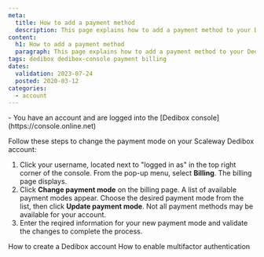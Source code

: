 ```yaml
---
meta:
  title: How to add a payment method
  description: This page explains how to add a payment method to your Dedibox console.
content:
  h1: How to add a payment method
  paragraph: This page explains how to add a payment method to your Dedibox console.
tags: dedibox dedibox-console payment billing
dates:
  validation: 2023-07-24
  posted: 2020-03-12
categories:
  - account
---
```


<Message type="requirement">
  - You have an account and are logged into the [Dedibox console](https://console.online.net) 
</Message>

Follow these steps to change the payment mode on your Scaleway Dedibox account:

1. Click your username, located next to "logged in as" in the top right corner of the console. From the pop-up menu, select **Billing**. The billing page displays.
2. Click **Change payment mode** on the billing page. A list of available payment modes appear. Choose the desired payment mode from the list, then click **Update payment mode**.
    <Lightbox src="scaleway-dedibox-new-paymentmode.webp" alt="" />
    <Message type="note">
      Not all payment methods may be available for your account.
    </Message>
3. Enter the reqired information for your new payment mode and validate the changes to complete the process.

<Navigation title="See Also">
  <PreviousButton to="/dedibox-console/my-account/how-to/create-a-dedibox-account/">How to create a Dedibox account</PreviousButton>
  <NextButton to="/dedibox-console/my-account/how-to/enable-two-factor-authentication/">How to enable multifactor authentication</NextButton>
</Navigation>
